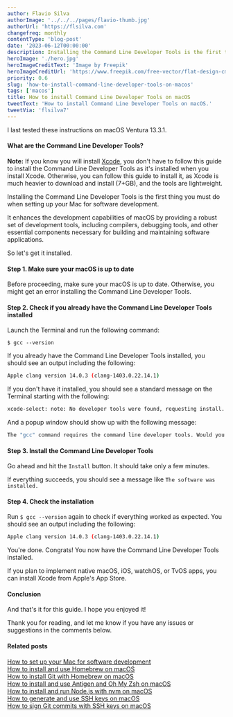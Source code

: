```yaml
---
author: Flavio Silva
authorImage: '../../../pages/flavio-thumb.jpg'
authorUrl: 'https://flsilva.com'
changefreq: monthly
contentType: 'blog-post'
date: '2023-06-12T00:00:00'
description: Installing the Command Line Developer Tools is the first thing you must do when setting up your Mac for software development. But you don't have to download Apple's huge xCode for that. Learn how in this short guide.
heroImage: './hero.jpg'
heroImageCreditText: 'Image by Freepik'
heroImageCreditUrl: 'https://www.freepik.com/free-vector/flat-design-cms-illustration_12067674.htm'
priority: 0.6
slug: 'how-to-install-command-line-developer-tools-on-macos'
tags: ['macos']
title: How to install Command Line Developer Tools on macOS
tweetText: 'How to install Command Line Developer Tools on macOS.'
tweetVia: 'flsilva7'
---
```



I last tested these instructions on macOS Ventura 13.3.1.

#### What are the Command Line Developer Tools?

**Note:** If you know you will install [Xcode](https://developer.apple.com/xcode/), you don't have to follow this guide to install the Command Line Developer Tools as it's installed when you install Xcode. Otherwise, you can follow this guide to install it, as Xcode is much heavier to download and install (7+GB), and the tools are lightweight.

Installing the Command Line Developer Tools is the first thing you must do when setting up your Mac for software development.

It enhances the development capabilities of macOS by providing a robust set of development tools, including compilers, debugging tools, and other essential components necessary for building and maintaining software applications.

So let's get it installed.

<WarningBoxNoRunDollarSign />

#### Step 1. Make sure your macOS is up to date

Before proceeding, make sure your macOS is up to date. Otherwise, you might get an error installing the Command Line Developer Tools.

#### Step 2. Check if you already have the Command Line Developer Tools installed

Launch the Terminal and run the following command:

```shell
$ gcc --version
```

If you already have the Command Line Developer Tools installed, you should see an output including the following:

```bash
Apple clang version 14.0.3 (clang-1403.0.22.14.1)
```

If you don't have it installed, you should see a standard message on the Terminal starting with the following:

```bash
xcode-select: note: No developer tools were found, requesting install.
```

And a popup window should show up with the following message:

```bash
The "gcc" command requires the command line developer tools. Would you like to install the tools now?
```

#### Step 3. Install the Command Line Developer Tools

Go ahead and hit the `Install` button. It should take only a few minutes.

If everything succeeds, you should see a message like `The software was installed.`

#### Step 4. Check the installation

Run `$ gcc --version` again to check if everything worked as expected. You should see an output including the following:

```bash
Apple clang version 14.0.3 (clang-1403.0.22.14.1)
```

You're done. Congrats! You now have the Command Line Developer Tools installed.

If you plan to implement native macOS, iOS, watchOS, or TvOS apps, you can install Xcode from Apple's App Store.

#### Conclusion

And that's it for this guide. I hope you enjoyed it!

Thank you for reading, and let me know if you have any issues or suggestions in the comments below.

#### Related posts

[How to set up your Mac for software development](/blog/how-to-set-up-mac-software-development/)<br />
[How to install and use Homebrew on macOS](/blog/how-to-install-and-use-homebrew-on-macos/)<br />
[How to install Git with Homebrew on macOS](/blog/how-to-install-git-with-homebrew-on-macos/)<br />
[How to install and use Antigen and Oh My Zsh on macOS](/blog/how-to-install-use-antigen-oh-my-zsh-macos/)<br />
[How to install and run Node.js with nvm on macOS](/blog/how-to-install-nodejs-nvm-macos/)<br />
[How to generate and use SSH keys on macOS](/blog/how-to-generate-use-ssh-keys-macos/)<br />
[How to sign Git commits with SSH keys on macOS](/blog/how-to-sign-git-commits-ssh-keys-macos)
